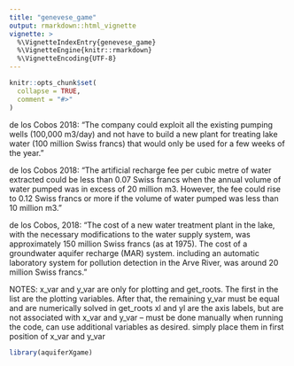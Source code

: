 ```yaml
---
title: "genevese_game"
output: rmarkdown::html_vignette
vignette: >
  %\VignetteIndexEntry{genevese_game}
  %\VignetteEngine{knitr::rmarkdown}
  %\VignetteEncoding{UTF-8}
---
```


```r
knitr::opts_chunk$set(
  collapse = TRUE,
  comment = "#>"
)
```


de los Cobos 2018: "The company could exploit all the existing pumping wells (100,000 m3/day)
and not have to build a new plant for treating lake water (100 million Swiss francs)
that would only be used for a few weeks of the year."

de los Cobos 2018: "The artificial recharge fee per cubic metre of water extracted could be less than
0.07 Swiss francs when the annual volume of water pumped was in excess of 20 million m3.
However, the fee could rise to 0.12 Swiss francs or more if the volume of water pumped was
less than 10 million m3."


de los Cobos, 2018: "The cost of a new water treatment plant in the lake, with the necessary modifications
to the water supply system, was approximately 150 million Swiss francs (as at 1975). The
cost of a groundwater aquifer recharge (MAR) system. including an automatic laboratory
system for pollution detection in the Arve River, was around 20 million Swiss francs."

NOTES: x_var and y_var are only for plotting and get_roots.
          The first in the list are the plotting variables. After that, the remaining y_var must be equal and are numerically solved in get_roots
       xl and yl are the axis labels, but are not associated with x_var and y_var -- must be done manually
       when running the code, can use additional variables as desired.
       simply place them in first position of x_var and y_var


```r
library(aquiferXgame)
```
